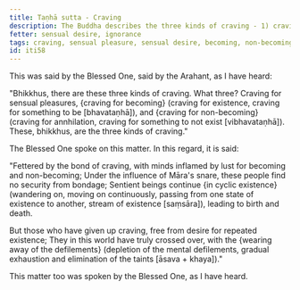 ```yaml
---
title: Taṇhā sutta - Craving
description: The Buddha describes the three kinds of craving - 1) craving for sensual pleasures, 2) craving for becoming, and 3) craving for non-becoming.
fetter: sensual desire, ignorance
tags: craving, sensual pleasure, sensual desire, becoming, non-becoming, existence, non-existence, cyclic existence, mental defilements, iti, iti50-99
id: iti58
---
```


This was said by the Blessed One, said by the Arahant, as I have heard:

"Bhikkhus, there are these three kinds of craving. What three? Craving for sensual pleasures, \{craving for becoming} (craving for existence, craving for something to be [bhavataṇhā]), and \{craving for non-becoming} (craving for annhilation, craving for something to not exist [vibhavataṇhā]). These, bhikkhus, are the three kinds of craving."

The Blessed One spoke on this matter. In this regard, it is said:

"Fettered by the bond of craving,
with minds inflamed by lust for becoming and non-becoming;
Under the influence of Māra's snare,
these people find no security from bondage;
Sentient beings continue \{in cyclic existence} (wandering on, moving on continuously, passing from one state of existence to another, stream of existence [saṃsāra]),
leading to birth and death.

But those who have given up craving,
free from desire for repeated existence;
They in this world have truly crossed over,
with the \{wearing away of the defilements} (depletion of the mental defilements, gradual exhaustion and elimination of the taints [āsava + khaya])."

This matter too was spoken by the Blessed One, as I have heard.